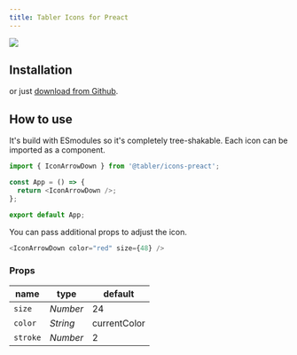 ```yaml
---
title: Tabler Icons for Preact
---
```


![](https://raw.githubusercontent.com/tabler/tabler-icons/master/.github/packages/og-package-preact.png)

## Installation

<TabsPackage name="@tabler/icons-preact" />

or just [download from Github](https://github.com/tabler/tabler-icons/releases).

## How to use

It's build with ESmodules so it's completely tree-shakable. Each icon can be imported as a component.

```js
import { IconArrowDown } from '@tabler/icons-preact';

const App = () => {
  return <IconArrowDown />;
};

export default App;
```

You can pass additional props to adjust the icon.

```js
<IconArrowDown color="red" size={48} />
```

### Props

| name          | type     | default      |
| ------------- | -------- | ------------ |
| `size`        | _Number_ | 24           |
| `color`       | _String_ | currentColor |
| `stroke`      | _Number_ | 2            |

